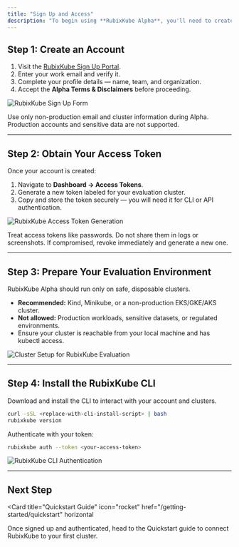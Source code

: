 ```yaml
---
title: "Sign Up and Access"
description: "To begin using **RubixKube Alpha**, you'll need to create an account, generate your access token, and set up your evaluation environment."
---
```



## Step 1: Create an Account

1. Visit the [RubixKube Sign Up Portal](<replace-with-signup-url>).  
2. Enter your work email and verify it.  
3. Complete your profile details — name, team, and organization.  
4. Accept the **Alpha Terms & Disclaimers** before proceeding.  

<Image
  src="../images/signup-form.png"
  alt="RubixKube Sign Up Form"
/>

<Warning>
  Use only non-production email and cluster information during Alpha.  
  Production accounts and sensitive data are not supported.
</Warning>

---

## Step 2: Obtain Your Access Token

Once your account is created:

1. Navigate to **Dashboard → Access Tokens**.  
2. Generate a new token labeled for your evaluation cluster.  
3. Copy and store the token securely — you will need it for CLI or API authentication.  

<Image
  src="../images/access-token.png"
  alt="RubixKube Access Token Generation"
/>

<Note>
  Treat access tokens like passwords. Do not share them in logs or screenshots.  
  If compromised, revoke immediately and generate a new one.
</Note>

---

## Step 3: Prepare Your Evaluation Environment

RubixKube Alpha should run only on safe, disposable clusters.

- **Recommended:** Kind, Minikube, or a non-production EKS/GKE/AKS cluster.  
- **Not allowed:** Production workloads, sensitive datasets, or regulated environments.  
- Ensure your cluster is reachable from your local machine and has kubectl access.  

<Image
  src="/images/cluster-setup.png"
  alt="Cluster Setup for RubixKube Evaluation"
/>

---

## Step 4: Install the RubixKube CLI

Download and install the CLI to interact with your account and clusters.

```bash
curl -sSL <replace-with-cli-install-script> | bash
rubixkube version
```

Authenticate with your token:

```bash
rubixkube auth --token <your-access-token>
```

<Image
  src="/images/cli-auth.png"
  alt="RubixKube CLI Authentication"
/>

---

## Next Step

<Card
  title="Quickstart Guide"
  icon="rocket"
  href="/getting-started/quickstart"
  horizontal
>
Once signed up and authenticated, head to the Quickstart guide to connect RubixKube to your first cluster.
</Card>
